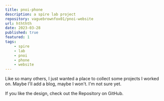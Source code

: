 ```yaml
---
title: pnoi-phone
description: a spire lab project
repository: vaguebrownfox01/pnoi-website
url: hththth
date: 2023-03-28
published: true
featured: 1
tags: 
    - spire
    - lab
    - pnoi
    - phone
    - website
---
```


Like so many others, I just wanted a place to collect some projects I worked on. Maybe I'll add a blog, maybe I won't. I'm not sure yet.

If you like the design, check out the Repository on GitHub.
